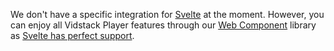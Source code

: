 We don't have a specific integration for [Svelte](https://svelte.dev) at the moment. However, you
can enjoy all Vidstack Player features through our
[Web Component](https://developer.mozilla.org/en-US/docs/Web/API/Web_components) library as
[Svelte has perfect support](https://custom-elements-everywhere.com/#svelte).

